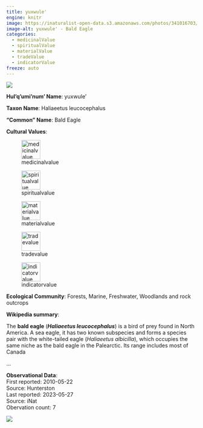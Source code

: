 ```yaml
---
title: yuxwule'
engine: knitr
image: https://inaturalist-open-data.s3.amazonaws.com/photos/341016703/medium.jpeg
image-alt: yuxwule' - Bald Eagle
categories:
  - medicinalValue
  - spiritualValue
  - materialValue
  - tradeValue
  - indicatorValue
freeze: auto
---
```

![](https://inaturalist-open-data.s3.amazonaws.com/photos/341016703/medium.jpeg){fig-alt="yuxwule' - Bald Eagle"}

**Hul'q'umi'num' Name**: yuxwule'



**Taxon Name**: Haliaeetus leucocephalus

**"Common" Name**: Bald Eagle

**Cultural Values**:  

::: {layout-nrow=1 style="width:60%"}
![medicinalvalue](/files/medicinalvalue.svg){width=50px}

![spiritualvalue](/files/spiritualvalue.svg){width=50px}

![materialvalue](/files/materialvalue.svg){width=50px}

![tradevalue](/files/tradevalue.svg){width=50px}

![indicatorvalue](/files/indicatorvalue.svg){width=50px}
:::

**Ecological Community**: Forests, Marine, Freshwater, Woodlands and rock outcrops

**Wikipedia summary**:  
<link rel="mw-deduplicated-inline-style" href="mw-data:TemplateStyles:r1236090951" />
<p class="mw-empty-elt">


</p>

<p>The <b>bald eagle</b> (<i><b>Haliaeetus leucocephalus</b></i>) is a bird of prey found in North America. A sea eagle, it has two known subspecies and forms a species pair with the white-tailed eagle (<i>Haliaeetus albicilla</i>), which occupies the same niche as the bald eagle in the Palearctic. Its range includes most of Canada</p>...

**Observational Data**:   
First reported: 2010-05-22  
Source: Hunterston  
Last reported: 2023-05-27  
Source: iNat  
Obervation count: 7

![](community_dist.png)
